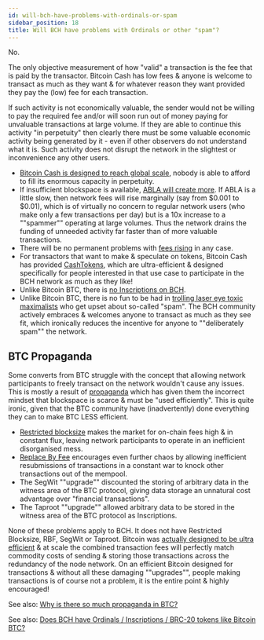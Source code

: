 ```yaml
---
id: will-bch-have-problems-with-ordinals-or-spam
sidebar_position: 18
title: Will BCH have problems with Ordinals or other "spam"?
---
```



No.

The only objective measurement of how "valid" a transaction is the fee that is paid by the transactor. Bitcoin Cash has low fees & anyone is welcome to transact as much as they want & for whatever reason they want provided they pay the (low) fee for each transaction.

If such activity is not economically valuable, the sender would not be willing to pay the required fee and/or will soon run out of money paying for unvaluable transactions at large volume. If they are able to continue this activity "in perpetuity" then clearly there must be some valuable economic activity being generated by it - even if other observers do not understand what it is. Such activity does not disrupt the network in the slightest or inconvenience any other users.

- [Bitcoin Cash is designed to reach global scale](/faqs/Global-Reserve-Currency/can-BCH-technically-scale-to-global-reserve-currency), nobody is able to afford to fill its enormous capacity in perpetuity.
- If insufficient blockspace is available, [ABLA will create more](/faqs/BCH/what-is-the-maximum-bch-blocksize). If ABLA is a little slow, then network fees will rise marginally (say from $0.001 to $0.01), which is of virtually no concern to regular network users (who make only a few transactions per day) but is a 10x increase to a ""spammer"" operating at large volumes. Thus the network drains the funding of unneeded activity far faster than of more valuable transactions.
- There will be no permanent problems with [fees rising](/faqs/BCH/will-bch-fees-rise) in any case.
- For transactors that want to make & speculate on tokens, Bitcoin Cash has provided [CashTokens](/faqs/Tech/what-is-cashtokens), which are ultra-efficient & designed specifically for people interested in that use case to participate in the BCH network as much as they like!
- Unlike Bitcoin BTC, there is [no Inscriptions on BCH](/faqs/BCH-vs-BTC/does-bch-have-ordinals).
- Unlike Bitcoin BTC, there is no fun to be had in [trolling laser eye toxic maximalists](/faqs/Culture/what-is-bitcoin-maximalism#btc-toxic-maximalism) who get upset about so-called "spam". The BCH community actively embraces & welcomes anyone to transact as much as they see fit, which ironically reduces the incentive for anyone to ""deliberately spam"" the network.

## BTC Propaganda

Some converts from BTC struggle with the concept that allowing network participants to freely transact on the network wouldn't cause any issues. This is mostly a result of [propaganda](/faqs/BCH-vs-BTC/why-is-there-so-much-propaganda-in-btc) which has given them the incorrect mindset that blockspace is scarce & must be "used efficiently". This is quite ironic, given that the BTC community have (inadvertently) done everything they can to make BTC LESS efficient.

- [Restricted blocksize](/faqs/BCH-vs-BTC/whats-wrong-with-bitcoin-btc) makes the market for on-chain fees high & in constant flux, leaving network participants to operate in an inefficient disorganised mess.
- [Replace By Fee](/faqs/Tech/what-is-0-conf#btc-misconceptions) encourages even further chaos by allowing inefficient resubmissions of transactions in a constant war to knock other transactions out of the mempool.
- The SegWit ""upgrade"" discounted the storing of arbitrary data in the witness area of the BTC protocol, giving data storage an unnatural cost advantage over "financial transactions".
- The Taproot ""upgrade"" allowed arbitrary data to be stored in the witness area of the BTC protocol as Inscriptions.

None of these problems apply to BCH. It does not have Restricted Blocksize, RBF, SegWit or Taproot. Bitcoin was [actually designed to be ultra efficient](/faqs/Global-Reserve-Currency/can-BCH-technically-scale-to-global-reserve-currency) & at scale the combined transaction fees will perfectly match commodity costs of sending & storing those transactions across the redundancy of the node network. On an efficient Bitcoin designed for transactions & without all these damaging ""upgrades"", people making transactions is of course not a problem, it is the entire point & highly encouraged!

See also: [Why is there so much propaganda in BTC?](/faqs/BCH-vs-BTC/why-is-there-so-much-propaganda-in-btc)

See also: [Does BCH have Ordinals / Inscriptions / BRC-20 tokens like Bitcoin BTC?
](/faqs/BCH-vs-BTC/does-bch-have-ordinals)

